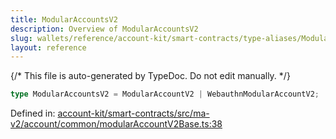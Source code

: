 ```yaml
---
title: ModularAccountsV2
description: Overview of ModularAccountsV2
slug: wallets/reference/account-kit/smart-contracts/type-aliases/ModularAccountsV2
layout: reference
---
```


{/* This file is auto-generated by TypeDoc. Do not edit manually. */}

```ts
type ModularAccountsV2 = ModularAccountV2 | WebauthnModularAccountV2;
```

Defined in: [account-kit/smart-contracts/src/ma-v2/account/common/modularAccountV2Base.ts:38](https://github.com/alchemyplatform/aa-sdk/blob/17aad1f572375d42a06c7e3238078a88a435d459/account-kit/smart-contracts/src/ma-v2/account/common/modularAccountV2Base.ts#L38)
